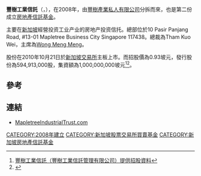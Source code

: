 '''豐樹工業信託'''（'''{{lang-en|Mapletree Industrial Trust}}'''，{{sgx|ME8U}}），在2008年，由[[豐樹產業私人有限公司|豐樹產業私人有限公司]]分拆而來，也是第二份成立[[房地產信託基金|房地產信託基金]]。

主要在[[新加坡|新加坡]]經營投资工业产业的房地产投资信托。總部位於10 Pasir Panjang Road, #13-01 Mapletree Business City Singapore 117438。總裁為Tham Kuo Wei，主席為[[Wong_Meng_Meng|Wong Meng Meng]]。

股份在2010年10月21日於[[新加坡交易所|新加坡交易所]]主板上市。而招股價為0.93坡元，發行股份為594,913,000股，集資額為1,000,000,000坡元<ref>[http://info.sgx.com/webipo.nsf/IPOAttachmentsName/MAPLETREE%20INDUSTRIAL%20TRUST/$File/MIT%20Final%20Prospectus%20(12%20October%202010).pdf 豐樹工業信託（豐樹工業信託管理有限公司）提供招股資料]{{dead link|date=2018年4月 |bot=InternetArchiveBot |fix-attempted=yes }}</ref><ref>{{Cite web |url=http://www.reuters.com/article/2010/06/30/mapletree-ipo-idUSSGE65T09L20100630 |title=豐樹工業信託計劃進行公開招股 （2010年6月30日）湯森路秀05:06消息（英文版） |accessdate=2012年3月28日 |archive-date=2011年5月29日 |archive-url=https://web.archive.org/web/20110529040322/http://www.reuters.com/article/2010/06/30/mapletree-ipo-idUSSGE65T09L20100630 |dead-url=no }}</ref>。

==參考==
{{REFLIST}}

==連結==
*[http://www.mapletreeindustrialtrust.com MapletreeIndustrialTrust.com]{{Wayback|url=http://www.mapletreeindustrialtrust.com/ |date=20200817133626 }} 

[[CATEGORY:2008年建立|CATEGORY:2008年建立]]
[[CATEGORY:新加坡股票交易所買賣基金|CATEGORY:新加坡股票交易所買賣基金]]
[[CATEGORY:新加坡房地產信託基金|CATEGORY:新加坡房地產信託基金]]